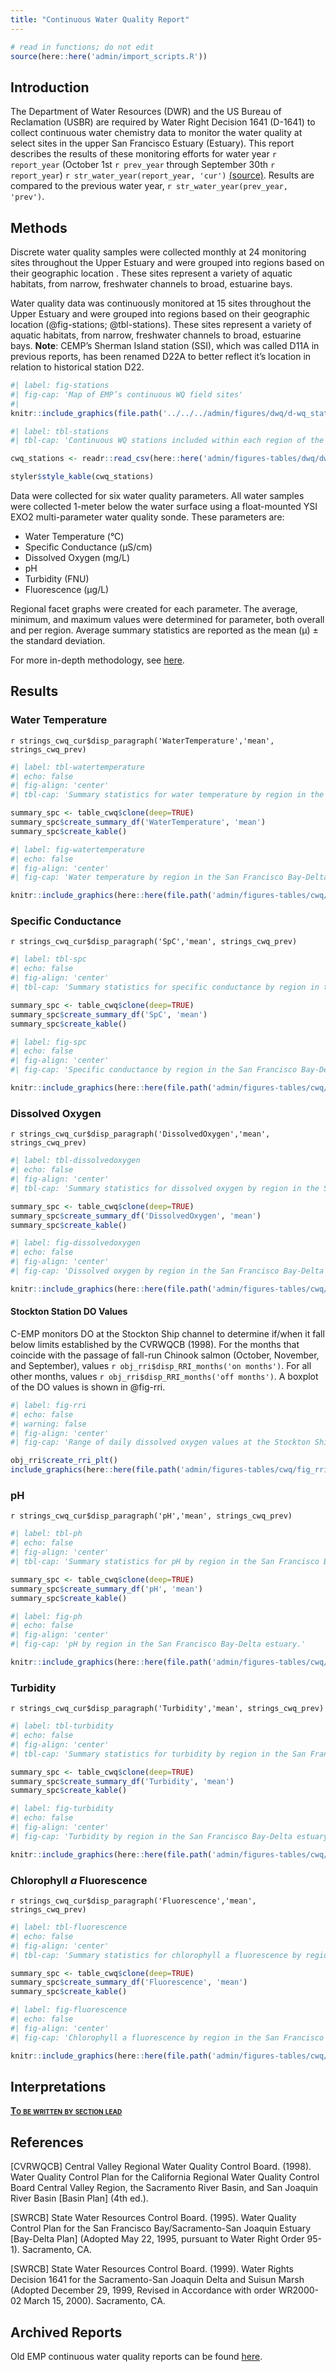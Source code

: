 ```yaml
---
title: "Continuous Water Quality Report"
---
```


```r
# read in functions; do not edit
source(here::here('admin/import_scripts.R'))
```

## Introduction

The Department of Water Resources (DWR) and the US Bureau of Reclamation (USBR) are required by Water Right Decision 1641 (D-1641) to collect continuous water chemistry data to monitor the water quality at select sites in the upper San Francisco Estuary (Estuary). This report describes the results of these monitoring efforts for water year `r report_year` (October 1st `r prev_year` through September 30th `r report_year`) `r str_water_year(report_year, 'cur')` [(source)](https://cdec.water.ca.gov/reportapp/javareports?name=WSIHIST). Results are compared to the previous water year, `r str_water_year(prev_year, 'prev')`.

## Methods

Discrete water quality samples were collected monthly at 24 monitoring sites throughout the Upper Estuary and were grouped into regions based on their geographic location . These sites represent a variety of aquatic habitats, from narrow, freshwater channels to broad, estuarine bays.

Water quality data was continuously monitored at 15 sites throughout the Upper Estuary and were grouped into regions based on their geographic location (@fig-stations; @tbl-stations). These sites represent a variety of aquatic habitats, from narrow, freshwater channels to broad, estuarine bays. **Note**: CEMP's Sherman Island station (SSI), which was called D11A in previous reports, has been renamed D22A to better reflect it's location in relation to historical station D22.

```r
#| label: fig-stations
#| fig-cap: 'Map of EMP’s continuous WQ field sites'
#| 
knitr::include_graphics(file.path('../../../admin/figures/dwq/d-wq_station_map.jpg'))
```

```r
#| label: tbl-stations
#| tbl-cap: 'Continuous WQ stations included within each region of the Delta'

cwq_stations <- readr::read_csv(here::here('admin/figures-tables/dwq/dwq-stations.csv'))

styler$style_kable(cwq_stations)
```

Data were collected for six water quality parameters. All water samples were collected 1-meter below the water surface using a float-mounted YSI EXO2 multi-parameter water quality sonde. These parameters are:

-   Water Temperature (°C)
-   Specific Conductance (μS/cm)
-   Dissolved Oxygen (mg/L)
-   pH
-   Turbidity (FNU)
-   Fluorescence (μg/L)

Regional facet graphs were created for each parameter.  The average, minimum, and maximum values were determined for parameter, both overall and per region. Average summary statistics are reported as the mean (μ) ± the standard deviation.

For more in-depth methodology, see [here](https://portal.edirepository.org/nis/metadataviewer?packageid=edi.1320.6).

## Results

### Water Temperature

`r strings_cwq_cur$disp_paragraph('WaterTemperature','mean', strings_cwq_prev)`

:::: {.content-visible when-format="html"}

```r
#| label: tbl-watertemperature
#| echo: false
#| fig-align: 'center'
#| tbl-cap: 'Summary statistics for water temperature by region in the San Francisco Bay-Delta estuary.'

summary_spc <- table_cwq$clone(deep=TRUE)
summary_spc$create_summary_df('WaterTemperature', 'mean')
summary_spc$create_kable()
```

::::

```r
#| label: fig-watertemperature
#| echo: false
#| fig-align: 'center'
#| fig-cap: 'Water temperature by region in the San Francisco Bay-Delta estuary.'

knitr::include_graphics(here::here(file.path('admin/figures-tables/cwq/fig_watertemperature.jpg')))
```

### Specific Conductance

`r strings_cwq_cur$disp_paragraph('SpC','mean', strings_cwq_prev)`

:::: {.content-visible when-format="html"}

```r
#| label: tbl-spc
#| echo: false
#| fig-align: 'center'
#| tbl-cap: 'Summary statistics for specific conductance by region in the San Francisco Bay-Delta estuary.'

summary_spc <- table_cwq$clone(deep=TRUE)
summary_spc$create_summary_df('SpC', 'mean')
summary_spc$create_kable()
```

::::

```r
#| label: fig-spc
#| echo: false
#| fig-align: 'center'
#| fig-cap: 'Specific conductance by region in the San Francisco Bay-Delta estuary.'

knitr::include_graphics(here::here(file.path('admin/figures-tables/cwq/fig_spc.jpg')))
```

### Dissolved Oxygen

`r strings_cwq_cur$disp_paragraph('DissolvedOxygen','mean', strings_cwq_prev)`

:::: {.content-visible when-format="html"}

```r
#| label: tbl-dissolvedoxygen
#| echo: false
#| fig-align: 'center'
#| tbl-cap: 'Summary statistics for dissolved oxygen by region in the San Francisco Bay-Delta estuary.'

summary_spc <- table_cwq$clone(deep=TRUE)
summary_spc$create_summary_df('DissolvedOxygen', 'mean')
summary_spc$create_kable()
```

::::

```r
#| label: fig-dissolvedoxygen
#| echo: false
#| fig-align: 'center'
#| fig-cap: 'Dissolved oxygen by region in the San Francisco Bay-Delta estuary.'

knitr::include_graphics(here::here(file.path('admin/figures-tables/cwq/fig_dissolvedoxygen.jpg')))
```

#### Stockton Station DO Values

C-EMP monitors DO at the Stockton Ship channel to determine if/when it fall below limits established by the CVRWQCB (1998). For the months that coincide with the passage of fall-run Chinook salmon (October, November, and September), values `r obj_rri$disp_RRI_months('on months')`. For all other months, values `r obj_rri$disp_RRI_months('off months')`. A boxplot of the DO values is shown in @fig-rri. 

```r
#| label: fig-rri
#| echo: false
#| warning: false
#| fig-align: 'center'
#| fig-cap: 'Range of daily dissolved oxygen values at the Stockton Ship Channel (P8).'

obj_rri$create_rri_plt()
include_graphics(here::here(file.path('admin/figures-tables/cwq/fig_rri_do.jpg')))
```

### pH

`r strings_cwq_cur$disp_paragraph('pH','mean', strings_cwq_prev)`

:::: {.content-visible when-format="html"}

```r
#| label: tbl-ph
#| echo: false
#| fig-align: 'center'
#| tbl-cap: 'Summary statistics for pH by region in the San Francisco Bay-Delta estuary.'

summary_spc <- table_cwq$clone(deep=TRUE)
summary_spc$create_summary_df('pH', 'mean')
summary_spc$create_kable()
```

::::

```r
#| label: fig-ph
#| echo: false
#| fig-align: 'center'
#| fig-cap: 'pH by region in the San Francisco Bay-Delta estuary.'

knitr::include_graphics(here::here(file.path('admin/figures-tables/cwq/fig_ph.jpg')))
```

### Turbidity

`r strings_cwq_cur$disp_paragraph('Turbidity','mean', strings_cwq_prev)`

:::: {.content-visible when-format="html"}

```r
#| label: tbl-turbidity
#| echo: false
#| fig-align: 'center'
#| tbl-cap: 'Summary statistics for turbidity by region in the San Francisco Bay-Delta estuary.'

summary_spc <- table_cwq$clone(deep=TRUE)
summary_spc$create_summary_df('Turbidity', 'mean')
summary_spc$create_kable()
```

::::

```r
#| label: fig-turbidity
#| echo: false
#| fig-align: 'center'
#| fig-cap: 'Turbidity by region in the San Francisco Bay-Delta estuary.'

knitr::include_graphics(here::here(file.path('admin/figures-tables/cwq/fig_turbidity.jpg')))
```

### Chlorophyll *a* Fluorescence

`r strings_cwq_cur$disp_paragraph('Fluorescence','mean', strings_cwq_prev)`

:::: {.content-visible when-format="html"}

```r
#| label: tbl-fluorescence
#| echo: false
#| fig-align: 'center'
#| tbl-cap: 'Summary statistics for chlorophyll a fluorescence by region in the San Francisco Bay-Delta estuary.'

summary_spc <- table_cwq$clone(deep=TRUE)
summary_spc$create_summary_df('Fluorescence', 'mean')
summary_spc$create_kable()
```

::::

```r
#| label: fig-fluorescence
#| echo: false
#| fig-align: 'center'
#| fig-cap: 'Chlorophyll a fluorescence by region in the San Francisco Bay-Delta estuary.'

knitr::include_graphics(here::here(file.path('admin/figures-tables/cwq/fig_fluorescence.jpg')))
```

## Interpretations

[[**To be written by section lead**]{.underline}]{.smallcaps}

## References

[CVRWQCB] Central Valley Regional Water Quality Control Board. (1998). Water Quality Control Plan for the California Regional Water Quality Control Board Central Valley Region, the Sacramento River Basin, and San Joaquin River Basin [Basin Plan] (4th ed.).

[SWRCB] State Water Resources Control Board. (1995). Water Quality Control Plan for the San Francisco Bay/Sacramento-San Joaquin Estuary [Bay-Delta Plan] (Adopted May 22, 1995, pursuant to Water Right Order 95-1). Sacramento, CA.

[SWRCB] State Water Resources Control Board. (1999). Water Rights Decision 1641 for the Sacramento-San Joaquin Delta and Suisun Marsh (Adopted December 29, 1999, Revised in Accordance with order WR2000-02 March 15, 2000). Sacramento, CA.

## Archived Reports

Old EMP continuous water quality reports can be found [here](https://github.com/emp-dwr/emp-website/tree/gh-pages/admin/archive/c-wq).